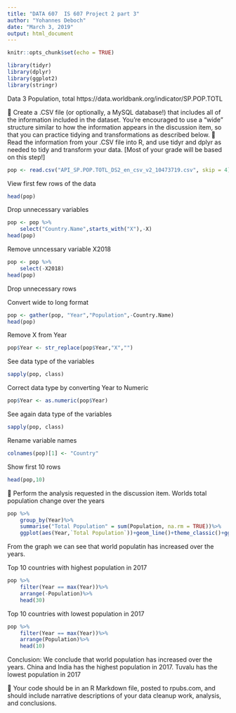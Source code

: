 ```yaml
---
title: "DATA 607  IS 607 Project 2 part 3"
author: "Yohannes Deboch"
date: "March 3, 2019"
output: html_document
---
```


```r
knitr::opts_chunk$set(echo = TRUE)
```
```r
library(tidyr)
library(dplyr)
library(ggplot2)
library(stringr)
```
Data 3
Population, total
https://data.worldbank.org/indicator/SP.POP.TOTL

 Create a .CSV file (or optionally, a MySQL database!) that includes all of the information
included in the dataset. You’re encouraged to use a “wide” structure similar to how the
information appears in the discussion item, so that you can practice tidying and
transformations as described below.
 Read the information from your .CSV file into R, and use tidyr and dplyr as needed to
tidy and transform your data. [Most of your grade will be based on this step!]

```r
pop <- read.csv("API_SP.POP.TOTL_DS2_en_csv_v2_10473719.csv", skip = 4)
```
View first few rows of the data
```r
head(pop)
```
Drop unnecessary variables
```r
pop <- pop %>%
    select("Country.Name",starts_with("X"),-X)
head(pop)
```

Remove unncessary variable X2018
```r
pop <- pop %>%
    select(-X2018)
head(pop)
```
Drop unnecessary rows

Convert wide to long format
```r
pop <- gather(pop, "Year","Population",-Country.Name)
head(pop)
```
Remove X from Year
```r
pop$Year <- str_replace(pop$Year,"X","")
```
See data type of the variables
```r
sapply(pop, class)
```
Correct data type by converting Year to Numeric
```r
pop$Year <- as.numeric(pop$Year)
```

See again data type of the variables 
```r
sapply(pop, class)
```
Rename variable names
```r
colnames(pop)[1] <- "Country"
```

Show first 10 rows
```r
head(pop,10)
```

 Perform the analysis requested in the discussion item.
Worlds total population change over the years
```r
pop %>%
    group_by(Year)%>%
    summarise("Total Population" = sum(Population, na.rm = TRUE))%>%
    ggplot(aes(Year,`Total Population`))+geom_line()+theme_classic()+ggtitle("World Population Change Over The years")+ylab("Population")
```

From the graph we can see that world populatin has increased over the years.

Top 10 countries with highest population in 2017
```r
pop %>%
    filter(Year == max(Year))%>%
    arrange(-Population)%>%
    head(30)
```


Top 10 countries with lowest population in 2017
```r
pop %>%
    filter(Year == max(Year))%>%
    arrange(Population)%>%
    head(10)
```
Conclusion:
We conclude that world population has increased over the years. China and India has the highest population in 2017.
Tuvalu has the lowest population in 2017

 Your code should be in an R Markdown file, posted to rpubs.com, and should include
narrative descriptions of your data cleanup work, analysis, and conclusions.